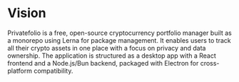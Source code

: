 # Vision

Privatefolio is a free, open-source cryptocurrency portfolio manager built as a monorepo using Lerna for package management. It enables users to track all their crypto assets in one place with a focus on privacy and data ownership. The application is structured as a desktop app with a React frontend and a Node.js/Bun backend, packaged with Electron for cross-platform compatibility.
